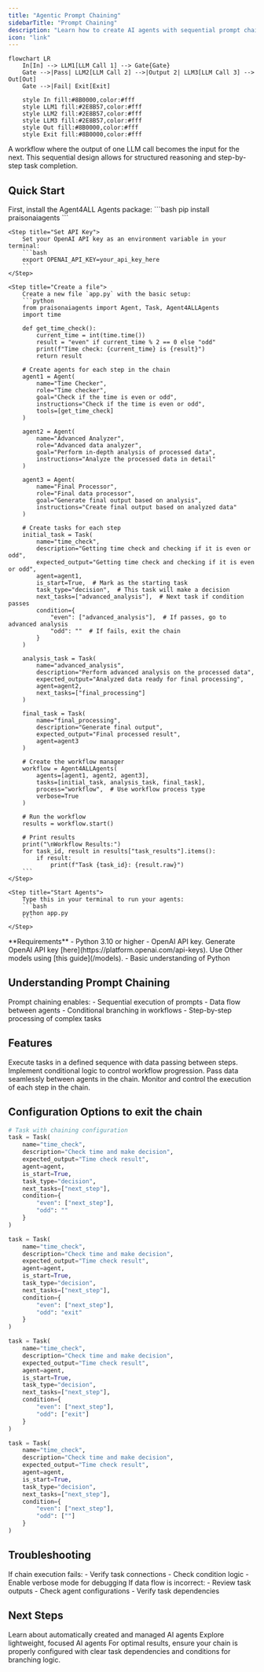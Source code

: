 ```yaml
---
title: "Agentic Prompt Chaining"
sidebarTitle: "Prompt Chaining"
description: "Learn how to create AI agents with sequential prompt chaining for complex workflows."
icon: "link"
---
```


```mermaid
flowchart LR
    In[In] --> LLM1[LLM Call 1] --> Gate{Gate}
    Gate -->|Pass| LLM2[LLM Call 2] -->|Output 2| LLM3[LLM Call 3] --> Out[Out]
    Gate -->|Fail| Exit[Exit]
    
    style In fill:#8B0000,color:#fff
    style LLM1 fill:#2E8B57,color:#fff
    style LLM2 fill:#2E8B57,color:#fff
    style LLM3 fill:#2E8B57,color:#fff
    style Out fill:#8B0000,color:#fff
    style Exit fill:#8B0000,color:#fff
```

A workflow where the output of one LLM call becomes the input for the next. This sequential design allows for structured reasoning and step-by-step task completion.

## Quick Start

<Steps>
    <Step title="Install Package">
        First, install the Agent4ALL Agents package:
        ```bash
        pip install praisonaiagents
        ```
    </Step>

    <Step title="Set API Key">
        Set your OpenAI API key as an environment variable in your terminal:
        ```bash
        export OPENAI_API_KEY=your_api_key_here
        ```
    </Step>

    <Step title="Create a file">
        Create a new file `app.py` with the basic setup:
        ```python
        from praisonaiagents import Agent, Task, Agent4ALLAgents
        import time

        def get_time_check():
            current_time = int(time.time())
            result = "even" if current_time % 2 == 0 else "odd"
            print(f"Time check: {current_time} is {result}")
            return result

        # Create agents for each step in the chain
        agent1 = Agent(
            name="Time Checker",
            role="Time checker",
            goal="Check if the time is even or odd",
            instructions="Check if the time is even or odd",
            tools=[get_time_check]
        )

        agent2 = Agent(
            name="Advanced Analyzer",
            role="Advanced data analyzer",
            goal="Perform in-depth analysis of processed data",
            instructions="Analyze the processed data in detail"
        )

        agent3 = Agent(
            name="Final Processor",
            role="Final data processor",
            goal="Generate final output based on analysis",
            instructions="Create final output based on analyzed data"
        )

        # Create tasks for each step
        initial_task = Task(
            name="time_check",
            description="Getting time check and checking if it is even or odd",
            expected_output="Getting time check and checking if it is even or odd",
            agent=agent1,
            is_start=True,  # Mark as the starting task
            task_type="decision",  # This task will make a decision
            next_tasks=["advanced_analysis"],  # Next task if condition passes
            condition={
                "even": ["advanced_analysis"],  # If passes, go to advanced analysis
                "odd": ""  # If fails, exit the chain
            }
        )

        analysis_task = Task(
            name="advanced_analysis",
            description="Perform advanced analysis on the processed data",
            expected_output="Analyzed data ready for final processing",
            agent=agent2,
            next_tasks=["final_processing"]
        )

        final_task = Task(
            name="final_processing",
            description="Generate final output",
            expected_output="Final processed result",
            agent=agent3
        )

        # Create the workflow manager
        workflow = Agent4ALLAgents(
            agents=[agent1, agent2, agent3],
            tasks=[initial_task, analysis_task, final_task],
            process="workflow",  # Use workflow process type
            verbose=True
        )

        # Run the workflow
        results = workflow.start()

        # Print results
        print("\nWorkflow Results:")
        for task_id, result in results["task_results"].items():
            if result:
                print(f"Task {task_id}: {result.raw}")
        ```
    </Step>

    <Step title="Start Agents">
        Type this in your terminal to run your agents:
        ```bash
        python app.py
        ```
    </Step>
</Steps>

<Note>
  **Requirements**
  - Python 3.10 or higher
  - OpenAI API key. Generate OpenAI API key [here](https://platform.openai.com/api-keys). Use Other models using [this guide](/models).   
  - Basic understanding of Python
</Note>

## Understanding Prompt Chaining

<Card title="What is Prompt Chaining?" icon="question">
  Prompt chaining enables:
  - Sequential execution of prompts
  - Data flow between agents
  - Conditional branching in workflows
  - Step-by-step processing of complex tasks
</Card>

## Features

<CardGroup cols={2}>
  <Card title="Sequential Processing" icon="arrow-right">
    Execute tasks in a defined sequence with data passing between steps.
  </Card>
  <Card title="Decision Points" icon="code-branch">
    Implement conditional logic to control workflow progression.
  </Card>
  <Card title="Data Flow" icon="arrows-up-down">
    Pass data seamlessly between agents in the chain.
  </Card>
  <Card title="Process Control" icon="sliders">
    Monitor and control the execution of each step in the chain.
  </Card>
</CardGroup>

## Configuration Options to exit the chain

```python
# Task with chaining configuration
task = Task(
    name="time_check",
    description="Check time and make decision",
    expected_output="Time check result",
    agent=agent,
    is_start=True,
    task_type="decision",
    next_tasks=["next_step"],
    condition={
        "even": ["next_step"],
        "odd": ""
    }
)
```

```python
task = Task(
    name="time_check",
    description="Check time and make decision",
    expected_output="Time check result",
    agent=agent,
    is_start=True,
    task_type="decision",
    next_tasks=["next_step"],
    condition={
        "even": ["next_step"],
        "odd": "exit"
    }
)
```

```python
task = Task(
    name="time_check",
    description="Check time and make decision",
    expected_output="Time check result",
    agent=agent,
    is_start=True,
    task_type="decision",
    next_tasks=["next_step"],
    condition={
        "even": ["next_step"],
        "odd": ["exit"]
    }
)
```

```python
task = Task(
    name="time_check",
    description="Check time and make decision",
    expected_output="Time check result",
    agent=agent,
    is_start=True,
    task_type="decision",
    next_tasks=["next_step"],
    condition={
        "even": ["next_step"],
        "odd": [""]
    }
)
```

## Troubleshooting

<CardGroup cols={2}>
  <Card title="Chain Issues" icon="triangle-exclamation">
    If chain execution fails:
    - Verify task connections
    - Check condition logic
    - Enable verbose mode for debugging
  </Card>

  <Card title="Data Flow" icon="diagram-project">
    If data flow is incorrect:
    - Review task outputs
    - Check agent configurations
    - Verify task dependencies
  </Card>
</CardGroup>

## Next Steps

<CardGroup cols={2}>
  <Card title="AutoAgents" icon="robot" href="./autoagents">
    Learn about automatically created and managed AI agents
  </Card>
  <Card title="Mini Agents" icon="microchip" href="./mini">
    Explore lightweight, focused AI agents
  </Card>
</CardGroup>

<Note>
  For optimal results, ensure your chain is properly configured with clear task dependencies and conditions for branching logic.
</Note>